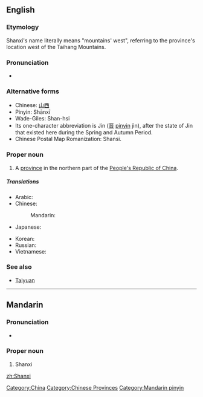 {{also|Shaanxi}}
==English==
{{wikipedia}}

===Etymology===
Shanxi's name literally means "mountains' west", referring to the province's location west of the Taihang Mountains.

===Pronunciation===
* {{IPA|/ˈʃɑnˈʃi/}}

===Alternative forms===
* Chinese: [[山西]]
* Pinyin: Shānxī
* Wade-Giles: Shan-hsi
* Its one-character abbreviation is Jin ([[晋]] [[pinyin]] jìn), after the state of Jin that existed here during the Spring and Autumn Period.
* Chinese Postal Map Romanization: Shansi.

===Proper noun===
{{en-proper noun}}

# A [[province]] in the northern part of the [[People's Republic of China]].

=====Translations=====
{{trans-top|province of China}}
* Arabic: {{t|ar|شانشي|m|tr=shanshii}}
* Chinese:
*: Mandarin: {{t-|cmn|山西|tr=Shānxī|sc=Hani}}
* Japanese: {{t-|ja|山西|tr=さんせい, Sansei}}
{{trans-mid}}
* Korean: {{t|ko|산시|tr=Sansi|sc=Hang}}
* Russian: {{t|ru|Шаньси|f|tr=Šan'sí}} {{indeclinable}}
* Vietnamese: {{t|vi|Sơn Tây|xs=Vietnamese}}
{{trans-bottom}}

===See also===
* [[Taiyuan]]

[[Category:China]]
[[Category:Chinese Provinces]]

----

==Mandarin==
{{wikipedia|lang=zh|山西}}

===Pronunciation===
* {{audio|Zh-Shanxi.ogg|Audio}}

===Proper noun===
{{cmn-proper noun|p|pin=Shānxī|pint=shan1xi1}}

# Shanxi

[[Category:Mandarin pinyin]]

[[zh:Shanxi]]